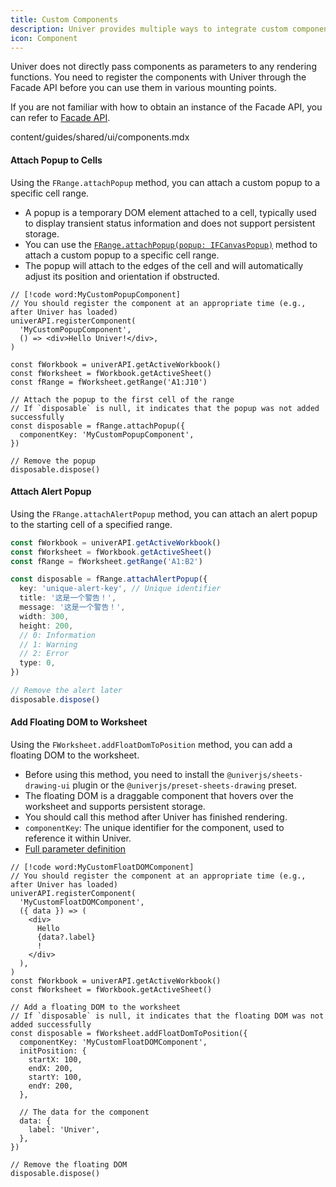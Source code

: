 ```yaml
---
title: Custom Components
description: Univer provides multiple ways to integrate custom components, allowing you to extend and customize its functionality. This guide will introduce several common methods.
icon: Component
---
```


Univer does not directly pass components as parameters to any rendering functions. You need to register the components with Univer through the Facade API before you can use them in various mounting points.

If you are not familiar with how to obtain an instance of the Facade API, you can refer to [Facade API](/en-US/guides/sheets/getting-started/facade).

<include cwd>content/guides/shared/ui/components.mdx</include>

#### Attach Popup to Cells

Using the `FRange.attachPopup` method, you can attach a custom popup to a specific cell range.

- A popup is a temporary DOM element attached to a cell, typically used to display transient status information and does not support persistent storage.
- You can use the [`FRange.attachPopup(popup: IFCanvasPopup)`](https://reference.univer.ai/en-US/classes/FRange#attachpopup) method to attach a custom popup to a specific cell range.
- The popup will attach to the edges of the cell and will automatically adjust its position and orientation if obstructed.

```tsx
// [!code word:MyCustomPopupComponent]
// You should register the component at an appropriate time (e.g., after Univer has loaded)
univerAPI.registerComponent(
  'MyCustomPopupComponent',
  () => <div>Hello Univer!</div>,
)

const fWorkbook = univerAPI.getActiveWorkbook()
const fWorksheet = fWorkbook.getActiveSheet()
const fRange = fWorksheet.getRange('A1:J10')

// Attach the popup to the first cell of the range
// If `disposable` is null, it indicates that the popup was not added successfully
const disposable = fRange.attachPopup({
  componentKey: 'MyCustomPopupComponent',
})

// Remove the popup
disposable.dispose()
```

#### Attach Alert Popup

Using the `FRange.attachAlertPopup` method, you can attach an alert popup to the starting cell of a specified range.

```typescript
const fWorkbook = univerAPI.getActiveWorkbook()
const fWorksheet = fWorkbook.getActiveSheet()
const fRange = fWorksheet.getRange('A1:B2')

const disposable = fRange.attachAlertPopup({
  key: 'unique-alert-key', // Unique identifier
  title: '这是一个警告！',
  message: '这是一个警告！',
  width: 300,
  height: 200,
  // 0: Information
  // 1: Warning
  // 2: Error
  type: 0,
})

// Remove the alert later
disposable.dispose()
```

#### Add Floating DOM to Worksheet

Using the `FWorksheet.addFloatDomToPosition` method, you can add a floating DOM to the worksheet.

- Before using this method, you need to install the `@univerjs/sheets-drawing-ui` plugin or the `@univerjs/preset-sheets-drawing` preset.
- The floating DOM is a draggable component that hovers over the worksheet and supports persistent storage.
- You should call this method after Univer has finished rendering.
- `componentKey`: The unique identifier for the component, used to reference it within Univer.
- [Full parameter definition](https://github.com/dream-num/univer/blob/dev/packages/sheets-drawing-ui/src/facade/f-worksheet.ts#L32)

```tsx
// [!code word:MyCustomFloatDOMComponent]
// You should register the component at an appropriate time (e.g., after Univer has loaded)
univerAPI.registerComponent(
  'MyCustomFloatDOMComponent',
  ({ data }) => (
    <div>
      Hello
      {data?.label}
      !
    </div>
  ),
)
const fWorkbook = univerAPI.getActiveWorkbook()
const fWorksheet = fWorkbook.getActiveSheet()

// Add a floating DOM to the worksheet
// If `disposable` is null, it indicates that the floating DOM was not added successfully
const disposable = fWorksheet.addFloatDomToPosition({
  componentKey: 'MyCustomFloatDOMComponent',
  initPosition: {
    startX: 100,
    endX: 200,
    startY: 100,
    endY: 200,
  },

  // The data for the component
  data: {
    label: 'Univer',
  },
})

// Remove the floating DOM
disposable.dispose()
```
